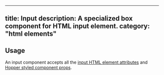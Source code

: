 
---
title: Input
description: A specialized box component for HTML input element.
category: "html elements"
---

<Example src="html-elements/docs/inputPreview" isOpen />

## Usage

An input component accepts all the [input HTML element attributes](https://developer.mozilla.org/en-US/docs/Web/HTML/Reference/Elements/input) and [Hopper styled component props](/styled-system/concepts/styling).

